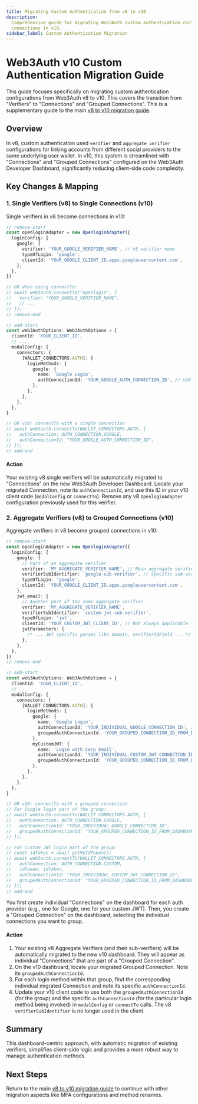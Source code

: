 ```yaml
---
title: Migrating Custom Authentication from v8 to v10
description:
  Comprehensive guide for migrating Web3Auth custom authentication configurations from verifiers to
  connections in v10.
sidebar_label: Custom Authentication Migration
---
```



# Web3Auth v10 Custom Authentication Migration Guide

This guide focuses specifically on migrating custom authentication configurations from Web3Auth v8
to v10. This covers the transition from "Verifiers" to "Connections" and "Grouped Connections". This
is a supplementary guide to the main [v8 to v10 migration guide](../README.mdx).

## Overview

In v8, custom authentication used `verifier` and `aggregate verifier` configurations for linking
accounts from different social providers to the same underlying user wallet. In v10, this system is
streamlined with "Connections" and "Grouped Connections" configured on the Web3Auth Developer
Dashboard, significantly reducing client-side code complexity.

## Key Changes & Mapping

### 1. Single Verifiers (v8) to Single Connections (v10)

Single verifiers in v8 become connections in v10:

```typescript
// remove-start
const openloginAdapter = new OpenloginAdapter({
  loginConfig: {
    google: {
      verifier: 'YOUR_GOOGLE_VERIFIER_NAME', // v8 verifier name
      typeOfLogin: 'google',
      clientId: 'YOUR_GOOGLE_CLIENT_ID.apps.googleusercontent.com',
    },
  },
})

// OR when using connectTo:
// await web3auth.connectTo("openlogin", {
//   verifier: "YOUR_GOOGLE_VERIFIER_NAME",
//   // ...
// });
// remove-end

// add-start
const web3AuthOptions: Web3AuthOptions = {
  clientId: 'YOUR_CLIENT_ID',
  // ...
  modalConfig: {
    connectors: {
      [WALLET_CONNECTORS.AUTH]: {
        loginMethods: {
          google: {
            name: 'Google Login',
            authConnectionId: 'YOUR_GOOGLE_AUTH_CONNECTION_ID', // v10 connection ID
          },
        },
      },
    },
  },
}

// OR v10: connectTo with a single connection
// await web3auth.connectTo(WALLET_CONNECTORS.AUTH, {
//   authConnection: AUTH_CONNECTION.GOOGLE,
//   authConnectionId: "YOUR_GOOGLE_AUTH_CONNECTION_ID",
// });
// add-end
```

#### Action

Your existing v8 single verifiers will be automatically migrated to "Connections" on the new
Web3Auth Developer Dashboard. Locate your migrated Connection, note its `authConnectionId`, and use
this ID in your v10 client code (`modalConfig` or `connectTo`). Remove any v8 `OpenloginAdapter`
configuration previously used for this verifier.

### 2. Aggregate Verifiers (v8) to Grouped Connections (v10)

Aggregate verifiers in v8 become grouped connections in v10:

```typescript
// remove-start
const openloginAdapter = new OpenloginAdapter({
  loginConfig: {
    google: {
      // Part of an aggregate verifier
      verifier: 'MY_AGGREGATE_VERIFIER_NAME', // Main aggregate verifier name
      verifierSubIdentifier: 'google-sub-verifier', // Specific sub-verifier for Google
      typeOfLogin: 'google',
      clientId: 'YOUR_GOOGLE_CLIENT_ID.apps.googleusercontent.com',
    },
    jwt_email: {
      // Another part of the same aggregate verifier
      verifier: 'MY_AGGREGATE_VERIFIER_NAME',
      verifierSubIdentifier: 'custom-jwt-sub-verifier',
      typeOfLogin: 'jwt',
      clientId: 'YOUR_CUSTOM_JWT_CLIENT_ID', // Not always applicable for JWT
      jwtParameters: {
        /* ... JWT specific params like domain, verifierIdField ... */
      },
    },
  },
})
// remove-end

// add-start
const web3AuthOptions: Web3AuthOptions = {
  clientId: 'YOUR_CLIENT_ID',
  // ...
  modalConfig: {
    connectors: {
      [WALLET_CONNECTORS.AUTH]: {
        loginMethods: {
          google: {
            name: 'Google Login',
            authConnectionId: 'YOUR_INDIVIDUAL_GOOGLE_CONNECTION_ID', // ID of the individual Google connection
            groupedAuthConnectionId: 'YOUR_GROUPED_CONNECTION_ID_FROM_DASHBOARD', // ID of the group
          },
          myCustomJWT: {
            name: 'Login with Corp Email',
            authConnectionId: 'YOUR_INDIVIDUAL_CUSTOM_JWT_CONNECTION_ID',
            groupedAuthConnectionId: 'YOUR_GROUPED_CONNECTION_ID_FROM_DASHBOARD',
          },
        },
      },
    },
  },
}

// OR v10: connectTo with a grouped connection
// For Google login part of the group:
// await web3auth.connectTo(WALLET_CONNECTORS.AUTH, {
//   authConnection: AUTH_CONNECTION.GOOGLE,
//   authConnectionId: "YOUR_INDIVIDUAL_GOOGLE_CONNECTION_ID",
//   groupedAuthConnectionId: "YOUR_GROUPED_CONNECTION_ID_FROM_DASHBOARD",
// });

// For Custom JWT login part of the group:
// const idToken = await getMyIdToken();
// await web3auth.connectTo(WALLET_CONNECTORS.AUTH, {
//   authConnection: AUTH_CONNECTION.CUSTOM,
//   idToken: idToken,
//   authConnectionId: "YOUR_INDIVIDUAL_CUSTOM_JWT_CONNECTION_ID",
//   groupedAuthConnectionId: "YOUR_GROUPED_CONNECTION_ID_FROM_DASHBOARD",
// });
// add-end
```

You first create individual "Connections" on the dashboard for each auth provider (e.g., one for
Google, one for your custom JWT). Then, you create a "Grouped Connection" on the dashboard,
selecting the individual connections you want to group.

#### Action

1. Your existing v8 Aggregate Verifiers (and their sub-verifiers) will be automatically migrated to
   the new v10 dashboard. They will appear as individual "Connections" that are part of a "Grouped
   Connection".
2. On the v10 dashboard, locate your migrated Grouped Connection. Note its
   `groupedAuthConnectionId`.
3. For each login method within that group, find the corresponding individual migrated Connection
   and note its specific `authConnectionId`.
4. Update your v10 client code to use both the `groupedAuthConnectionId` (for the group) and the
   specific `authConnectionId` (for the particular login method being invoked) in `modalConfig` or
   `connectTo` calls. The v8 `verifierSubIdentifier` is no longer used in the client.

## Summary

This dashboard-centric approach, with automatic migration of existing verifiers, simplifies
client-side logic and provides a more robust way to manage authentication methods.

## Next Steps

Return to the main [v8 to v10 migration guide](../README.mdx) to continue with other
migration aspects like MFA configurations and method renames.
